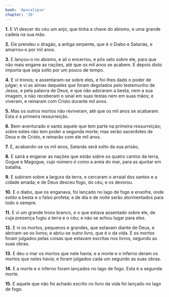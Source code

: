 ```yaml
---
book: 'Apocalipse'
chapter: '20'
---
```


**1.** E VI descer do céu um anjo, que tinha a chave do abismo, e uma grande cadeia na sua mão.

**2.** Ele prendeu o dragão, a antiga serpente, que é o Diabo e Satanás, e amarrou-o por mil anos.

**3.** E lançou-o no abismo, e ali o encerrou, e pôs selo sobre ele, para que não mais engane as nações, até que os mil anos se acabem. E depois disto importa que seja solto por um pouco de tempo.

**4.** E vi tronos; e assentaram-se sobre eles, e foi-lhes dado o poder de julgar; e vi as almas daqueles que foram degolados pelo testemunho de Jesus, e pela palavra de Deus, e que não adoraram a besta, nem a sua imagem, e não receberam o sinal em suas testas nem em suas mãos; e viveram, e reinaram com Cristo durante mil anos.

**5.** Mas os outros mortos não reviveram, até que os mil anos se acabaram. Esta *é* a primeira ressurreição.

**6.** Bem-aventurado e santo aquele que tem parte na primeira ressurreição; sobre estes não tem poder a segunda morte; mas serão sacerdotes de Deus e de Cristo, e reinarão com ele mil anos.

**7.** E, acabando-se os mil anos, Satanás será solto da sua prisão,

**8.** E sairá a enganar as nações que estão sobre os quatro cantos da terra, Gogue e Magogue, cujo número *é* como a areia do mar, para as ajuntar em batalha.

**9.** E subiram sobre a largura da terra, e cercaram o arraial dos santos e a cidade amada; e de Deus desceu fogo, do céu, e os devorou.

**10.** E o diabo, que os enganava, foi lançado no lago de fogo e enxofre, onde *estão* a besta e o falso profeta; e de dia e de noite serão atormentados para todo o sempre.

**11.** E vi um grande trono branco, e o que estava assentado sobre ele, de cuja presença fugiu a terra e o céu; e não se achou lugar para eles.

**12.** E vi os mortos, pequenos e grandes, que estavam diante de Deus, e abriram-se os livros; e abriu-se outro livro, que é o da vida. E os mortos foram julgados pelas coisas que estavam escritas nos livros, segundo as suas obras.

**13.** E deu o mar os mortos que nele havia; e a morte e o inferno deram os mortos que neles havia; e foram julgados cada um segundo as suas obras.

**14.** E a morte e o inferno foram lançados no lago de fogo. Esta é a segunda morte.

**15.** E aquele que não foi achado escrito no livro da vida foi lançado no lago de fogo.